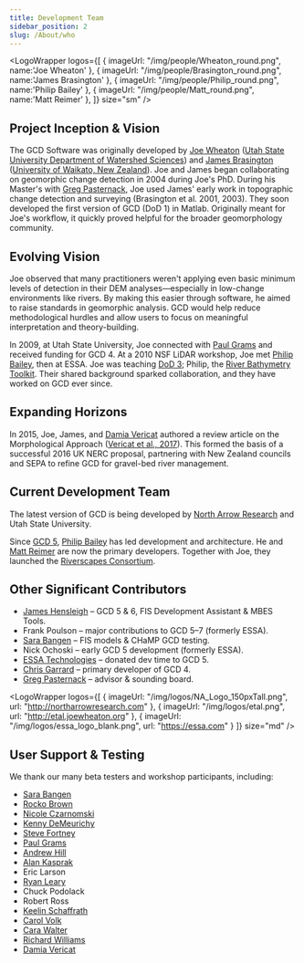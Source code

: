 ```yaml
---
title: Development Team
sidebar_position: 2
slug: /About/who
---
```


<LogoWrapper
  logos={[
    { imageUrl: "/img/people/Wheaton_round.png", name:'Joe Wheaton' },
    { imageUrl: "/img/people/Brasington_round.png", name:'James Brasington' },
    { imageUrl: "/img/people/Philip_round.png", name:'Philip Bailey' },
    { imageUrl: "/img/people/Matt_round.png", name:'Matt Reimer' },
  ]}
  size="sm"
/>


## Project Inception & Vision

The GCD Software was originally developed by [Joe Wheaton](http://www.joewheaton.org) ([Utah State University Department of Watershed Sciences](http://qcnr.usu.edu/wats/)) and [James Brasington](https://www.waikato.ac.nz/staff-profiles/people/jbrasing) ([University of Waikato, New Zealand](https://www.waikato.ac.nz)). Joe and James began collaborating on geomorphic change detection in 2004 during Joe's PhD. During his Master's with [Greg Pasternack](http://pasternack.ucdavis.edu/), Joe used James' early work in topographic change detection and surveying (Brasington et al. 2001, 2003). They soon developed the first version of GCD (DoD 1) in Matlab. Originally meant for Joe's workflow, it quickly proved helpful for the broader geomorphology community.

## Evolving Vision

Joe observed that many practitioners weren't applying even basic minimum levels of detection in their DEM analyses—especially in low-change environments like rivers. By making this easier through software, he aimed to raise standards in geomorphic analysis. GCD would help reduce methodological hurdles and allow users to focus on meaningful interpretation and theory-building.

In 2009, at Utah State University, Joe connected with [Paul Grams](https://www.usgs.gov/staff-profiles/paul-grams) and received funding for GCD 4. At a 2010 NSF LiDAR workshop, Joe met [Philip Bailey](http://northarrowresearch.com/#people), then at ESSA. Joe was teaching [DoD 3](https://github.com/joewheaton/DoD); Philip, the [River Bathymetry Toolkit](https://www.fs.fed.us/rm/boise/AWAE/projects/river_bathymetry_toolkit.shtml). Their shared background sparked collaboration, and they have worked on GCD ever since.

## Expanding Horizons

In 2015, Joe, James, and [Damia Vericat](http://www.damiavericat.eu/) authored a review article on the Morphological Approach ([Vericat et al., 2017](http://etal.joewheaton.org/new-fhc-publications/gravel-bed-rivers-chapter-on-revisiting-the-morphological-approach-finally-out)). This formed the basis of a successful 2016 UK NERC proposal, partnering with New Zealand councils and SEPA to refine GCD for gravel-bed river management.

## Current Development Team

The latest version of GCD is being developed by [North Arrow Research](http://northarrowresearch.com) and Utah State University.

Since [GCD 5](/Download/old_versions#gcd-5), [Philip Bailey](https://www.northarrowresearch.com/people) has led development and architecture. He and [Matt Reimer](https://www.northarrowresearch.com/people) are now the primary developers. Together with Joe, they launched the [Riverscapes Consortium](https://riverscapes.net).

## Other Significant Contributors

- [James Hensleigh](http://etal.joewheaton.org/james-hensleigh.html) – GCD 5 & 6, FIS Development Assistant & MBES Tools.
- Frank Poulson – major contributions to GCD 5–7 (formerly ESSA).
- [Sara Bangen](http://etal.joewheaton.org/sara-bangen1.html) – FIS models & CHaMP GCD testing.
- Nick Ochoski – early GCD 5 development (formerly ESSA).
- [ESSA Technologies](https://essa.com) – donated dev time to GCD 5.
- [Chris Garrard](https://www.gis.usu.edu/~chrisg) – primary developer of GCD 4.
- [Greg Pasternack](http://pasternack.ucdavis.edu/) – advisor & sounding board.


<LogoWrapper
  logos={[
    { imageUrl: "/img/logos/NA_Logo_150pxTall.png", url: "http://northarrowresearch.com" },
    { imageUrl: "/img/logos/etal.png", url: "http://etal.joewheaton.org" },
    { imageUrl: "/img/logos/essa_logo_blank.png", url: "https://essa.com" }
  ]}
  size="md"
/>

## User Support & Testing

We thank our many beta testers and workshop participants, including:

- [Sara Bangen](http://etal.joewheaton.org/sara-bangen1.html)
- [Rocko Brown](http://www.fishsciences.net/rocko-brown-ph-d/)
- [Nicole Czarnomski](http://etal.joewheaton.org/nicole-czarnomski.html)
- [Kenny DeMeurichy](http://etal.joewheaton.org/kenny-demeurichy.html)
- [Steve Fortney](https://www.terraqua.biz/bios)
- [Paul Grams](https://www.usgs.gov/staff-profiles/paul-grams)
- [Andrew Hill](https://www.eco-logical-research.com/team)
- [Alan Kasprak](http://etal.joewheaton.org/alan-kasprak.html)
- Eric Larson
- [Ryan Leary](https://digitalcommons.usu.edu/gradreports/351/)
- Chuck Podolack
- Robert Ross
- [Keelin Schaffrath](https://scholar.google.com/citations?user=IYnFqG0AAAAJ&hl=en)
- [Carol Volk](http://www.southforkresearch.org/)
- [Cara Walter](https://agsci.oregonstate.edu/users/cara-walter)
- [Richard Williams](https://www.gla.ac.uk/schools/ges/staff/richardwilliams)
- [Damia Vericat](http://www.damiavericat.eu)
